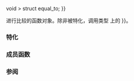 {{cpp/title|equal_to}}
{{cpp/utility/functional/navbar}}
{{dcl begin}}
{{dcl header|functional}}
{{dcl rev begin}}
{{dcl|until=c++14|
template&lt; class T &gt;
struct equal_to;
}}
{{dcl|since=c++14|
template&lt; class T {{=}} void &gt;
struct equal_to;
}}
{{dcl rev end}}
{{dcl end}}

进行比较的函数对象。除非被特化，调用类型 {{tt|T}} 上的 {{c|operator{{==}}}}。

===特化===
{{rev begin}}
{{rev|since=c++14|
标准库提供 {{tt|std::equal_to}} 在未指定 {{tt|T}} 时的特化，这使得形参类型和返回类型留待推导。
{{dsc begin}}
{{dsc inc|cpp/utility/functional/dsc equal_to_void}}
{{dsc end}}
}}
{{rev end}}

{{cpp/utility/functional/member types|result=bool|arg1=T|arg2=T}}

===成员函数===
{{dsc begin}}
{{dsc mem fun|operator()|nolink=true|检查实参是否''相等''}}
{{dsc end}}

{{member|{{small|std::equal_to::}}operator()|2=
{{dcl begin}}
{{dcla|constexpr=c++14|1=
bool operator()( const T&amp; lhs, const T&amp; rhs ) const;
}}
{{dcl end}}

检查 {{c|lhs}} 是否''等于'' {{c|rhs}}。

===参数===
{{par begin}}
{{par|lhs, rhs|要比较的值}}
{{par end}}

===返回值===
若 {{c|1=lhs == rhs}} 则为 {{c|true}}，否则为 {{c|false}}。

{{cpp/impldef exception}}

===可能的实现===
{{eq fun|1=
constexpr bool operator()(const T &amp;lhs, const T &amp;rhs) const 
{
    return lhs == rhs;
}
}}
}}

===参阅===
{{dsc begin}}
{{dsc inc|cpp/algorithm/dsc equal}}
{{dsc inc|cpp/utility/functional/dsc not_equal_to}}
{{dsc inc|cpp/utility/functional/dsc less}}
{{dsc inc|cpp/utility/functional/ranges/dsc {{SUBPAGENAMEE}}}}
{{dsc end}}

{{langlinks|de|en|es|fr|it|ja|pt|ru}}